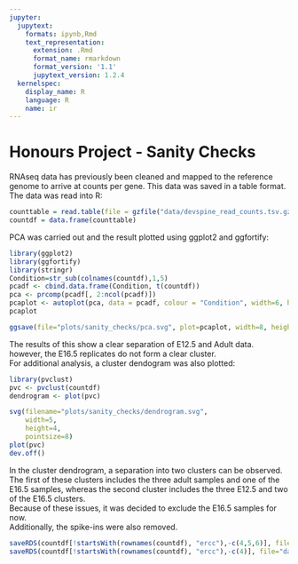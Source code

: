 ```yaml
---
jupyter:
  jupytext:
    formats: ipynb,Rmd
    text_representation:
      extension: .Rmd
      format_name: rmarkdown
      format_version: '1.1'
      jupytext_version: 1.2.4
  kernelspec:
    display_name: R
    language: R
    name: ir
---
```


# Honours Project - Sanity Checks
RNAseq data has previously been cleaned and mapped to the reference genome to arrive at counts per gene. This data was saved in a table format.
The data was read into R:

```r
counttable = read.table(file = gzfile("data/devspine_read_counts.tsv.gz"), sep = "\t", header = TRUE, row.names = 1)
countdf = data.frame(counttable)
```

PCA was carried out and the result plotted using ggplot2 and ggfortify:

```r
library(ggplot2)
library(ggfortify)
library(stringr)
Condition=str_sub(colnames(countdf),1,5)
pcadf <- cbind.data.frame(Condition, t(countdf))
pca <- prcomp(pcadf[, 2:ncol(pcadf)])
pcaplot <- autoplot(pca, data = pcadf, colour = "Condition", width=6, height=1)
pcaplot
```

```r
ggsave(file="plots/sanity_checks/pca.svg", plot=pcaplot, width=8, height=1.5)
```

The results of this show a clear separation of E12.5 and Adult data. however, the E16.5 replicates do not form a clear cluster.\
For additional analysis, a cluster dendogram was also plotted:

```r
library(pvclust)
pvc <- pvclust(countdf)
dendrogram <- plot(pvc)
```

```r
svg(filename="plots/sanity_checks/dendrogram.svg", 
    width=5, 
    height=4, 
    pointsize=8)
plot(pvc)
dev.off()
```

In the cluster dendrogram, a separation into two clusters can be observed.\
The first of these clusters includes the three adult samples and one of the E16.5 samples, whereas the second cluster includes the three E12.5 and two of the E16.5 clusters.\
Because of these issues, it was decided to exclude the E16.5 samples for now.\
Additionally, the spike-ins were also removed.

```r
saveRDS(countdf[!startsWith(rownames(countdf), "ercc"),-c(4,5,6)], file = "data/devspine_counts_excluded.rds")
saveRDS(countdf[!startsWith(rownames(countdf), "ercc"),-c(4)], file="data/devspine_counts.rds")
```
